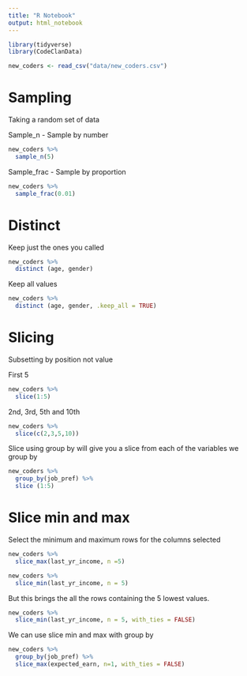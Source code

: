 ```yaml
---
title: "R Notebook"
output: html_notebook
---
```


```r
library(tidyverse)
library(CodeClanData)
```


```r
new_coders <- read_csv("data/new_coders.csv")
```

# Sampling
Taking a random set of data

Sample_n - Sample by number

```r
new_coders %>% 
  sample_n(5)
```

Sample_frac - Sample by proportion

```r
new_coders %>% 
  sample_frac(0.01)
```

# Distinct

Keep just the ones you called

```r
new_coders %>% 
  distinct (age, gender)
```

Keep all values

```r
new_coders %>% 
  distinct (age, gender, .keep_all = TRUE)
```

# Slicing

Subsetting by position not value

First 5

```r
new_coders %>% 
  slice(1:5)
```

2nd, 3rd, 5th and 10th

```r
new_coders %>% 
  slice(c(2,3,5,10))
```

Slice using group by will give you a slice from each of the variables we group by

```r
new_coders %>% 
  group_by(job_pref) %>% 
  slice (1:5)
```

# Slice min and max

Select the minimum and maximum rows for the columns selected

```r
new_coders %>% 
  slice_max(last_yr_income, n =5)
```

```r
new_coders %>% 
  slice_min(last_yr_income, n = 5)
```

But this brings the all the rows containing the 5 lowest values.

```r
new_coders %>% 
  slice_min(last_yr_income, n = 5, with_ties = FALSE)
```

We can use slice min and max with group by

```r
new_coders %>% 
  group_by(job_pref) %>% 
  slice_max(expected_earn, n=1, with_ties = FALSE)
```


